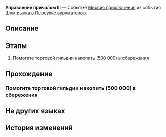 {{Дополнить|Диалоги.}}
{{Миссия Инфобокс
|id              = 8003210
|Название        = 
|Изображение     = Миссия Освоения Управление причалом III.png
|Тип             = Миссия приключения
|События         = Шум рынка в Переулке ауруматонов
|Глава           = Шум рынка в Переулке ауруматонов
|Условия         = Завершена [[Миссия приключения]] ''[[Снова в деле III]]''
|Персонажи       = Первопроходец
|СтартЛокация    = Переулок ауруматонов
|Мир             = Лофу Сяньчжоу
|Локации         = Переулок ауруматонов
|Предыдущая      = Снова в деле III
|Следующая       = Снова в деле IV
|Награды         = Кредиты*10 000
}}
'''Управление причалом III''' — Событие [[Миссия приключения]] из события [[Шум рынка в Переулке ауруматонов]].

==Описание==
{{Описание|Госпожа секретарь официально проинформировала вас о том, что с вашей помощью торговая гильдия успешно достигла цели по доходам и потратит часть выручки на техническое обслуживание и реконструкцию причала. Она также заказала много закусок у тёти Каланчи, чтобы вы могли ими насладиться.<br />Хотя госпожа секретарь не заявила об этом напрямую, вы должны воспринимать это как награду за то, что помогли достичь целевого показателя дохода.}}

==Этапы==
# Помогите торговой гильдии накопить (500 000) в сбережения

==Прохождение==
{{Дополнить}}

===Помогите торговой гильдии накопить (500 000) в сбережения===
{{Описание миссии|локация=Переулок ауруматонов|Помогите торговой гильдии достичь цели по доходам причала, наладьте сотрудничество между гильдией и магазинами, спланируйте разумные маршруты... Все эти задачи помогут оживить Переулок ауруматонов.<br />Торговая гильдия Переулка ауруматонов зарабатывает за счёт причала. Вы должны помочь ей преодолеть кризис.}}
{{Диалог Начало}}
{{Диалог Конец}}

==На других языках==
{{На других языках
|en   = Dock Operations (III)
|zhs  = 码头经营•其三
|zht  = 碼頭經營•其三
|ja   = 埠頭経営・その4
|ko   = 부두 경영•3
|es   = Operación en el muelle&nbsp;III
|fr   = Opérations des docks (III)
|ru   = Управление причалом III
|th   = การบริหารท่าเรือ 3
|vi   = Kinh Doanh Bến Cảng 3
|de   = Dockoperationen 3
|id   = Operasi Dermaga 3
|pt   = Operações da Doca (III)
}}

==История изменений==
{{История изменений|2.7}}
